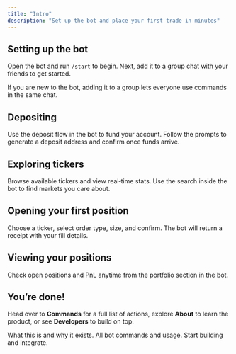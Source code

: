 ```yaml
---
title: "Intro"
description: "Set up the bot and place your first trade in minutes"
---
```


## Setting up the bot

Open the bot and run `/start` to begin. Next, add it to a group chat with your friends to get started.

<Note>
If you are new to the bot, adding it to a group lets everyone use commands in the same chat.
</Note>

## Depositing

Use the deposit flow in the bot to fund your account. Follow the prompts to generate a deposit address and confirm once funds arrive.

## Exploring tickers

Browse available tickers and view real‑time stats. Use the search inside the bot to find markets you care about.

## Opening your first position

Choose a ticker, select order type, size, and confirm. The bot will return a receipt with your fill details.

## Viewing your positions

Check open positions and PnL anytime from the portfolio section in the bot.

## You’re done!

Head over to **Commands** for a full list of actions, explore **About** to learn the product, or see **Developers** to build on top.

<CardGroup cols={3}>
  <Card title="About" icon="lightbulb" href="/about/overview">
    What this is and why it exists.
  </Card>
  <Card title="Commands" icon="bolt" href="/commands">
    All bot commands and usage.
  </Card>
  <Card title="Developers" icon="wrench" href="/developers/quickstart">
    Start building and integrate.
  </Card>
</CardGroup>
